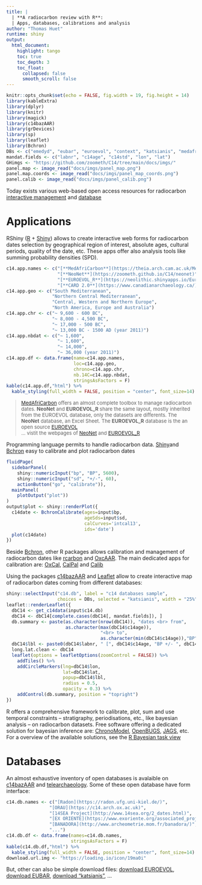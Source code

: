 ```yaml
---
title: | 
  | **A radiocarbon review with R**: 
  | Apps, databases, calibrations and analysis
author: "Thomas Huet"
runtime: shiny
output: 
  html_document:
    highlight: tango
    toc: true
    toc_depth: 3
    toc_float:
      collapsed: false
      smooth_scroll: false
---
```


```r
knitr::opts_chunk$set(echo = FALSE, fig.width = 19, fig.height = 14)
library(kableExtra) 
library(dplyr)
library(knitr)
library(magick)
library(c14bazAAR)
library(grDevices)
library(sp)
library(leaflet)
library(Bchron)
DBs <- c("emedyd", "eubar", "euroevol", "context", "katsianis", "medafricarbon", "radon")
mandat.fields <- c("labnr", "c14age", "c14std", "lon", "lat")
GHimgs <- "https://github.com/zoometh/C14/tree/main/docs/imgs/"
panel.map <- image_read("docs/imgs/panel_map.png")
panel.map.coords <- image_read("docs/imgs/panel_map_coords.png")
panel.calib <- image_read("docs/imgs/panel_calib.png")
```

Today exists various web-based open access resources for radiocarbon [interactive management](#c14.app) and [database](#c14.db)

# Applications {#c14.app}

RShiny ([R](https://www.r-project.org/) + [Shiny](https://shiny.rstudio.com/)) allows to create interactive web forms for radiocarbon dates selection by geographical region of interest, absolute ages, cultural periods, quality of the date, etc. These apps offer also analysis tools like summing probability densities (SPD). 

```r
c14.app.names <- c("[**MedAfriCarbon**](https://theia.arch.cam.ac.uk/MedAfriCarbon/)",
                   "[**NeoNet**](https://zoometh.github.io/C14/neonet)",
                   "[**EUROEVOL_R**](https://neolithic.shinyapps.io/Euroevol_R/)",
                   "[**CARD 2.0**](https://www.canadianarchaeology.ca/)")
c14.app.geo <- c("South Mediterranean",
                 "Northern Central Mediterranean",
                 "Central, Western and Northern Europe",
                 "North America, Europe and Australia")
c14.app.chr <- c("~ 9,600 - 600 BC",
                 "~ 8,000 - 4,500 BC",
                 "~ 17,000 - 500 BC",
                 "~ 13,000 BC - 1500 AD (year 2011)")
c14.app.nbdat <- c("~ 1,600",
                   "~ 1,600",
                   "~ 14,000",
                   "~ 36,000 (year 2011)")
c14.app.df <- data.frame(name=c14.app.names,
                         loc=c14.app.geo,
                         chrono=c14.app.chr,
                         nb.14C=c14.app.nbdat,
                         stringsAsFactors = F)
kable(c14.app.df,"html") %>%
  kable_styling(full_width = FALSE, position = "center", font_size=14)
```

> <font size="2"> [MedAfriCarbon](https://theia.arch.cam.ac.uk/MedAfriCarbon/) offers an almost complete toolbox to manage radiocarbon dates. **NeoNet** and **EUROEVOL_R** share the same layout, mostly inherited from the EUROEVOL database, only the datasets are differents. The **NeoNet** database, an Excel Sheet. The **EUROEVOL_R** database is the an open source [EUROEVOL](http://discovery.ucl.ac.uk/1469811/) <br> ... vistit the webpages of [NeoNet](https://zoometh.github.io/C14/neonet/#app) and [EUROEVOL_R](https://zoometh.github.io/C14/euroevol)</font>

Programming language permits to handle radiocarbon data. [Shiny](https://shiny.rstudio.com/)and [Bchron](https://cran.r-project.org/web/packages/Bchron/vignettes/Bchron.html) easy to calibrate and plot radiocarbon dates

```r
fluidPage(
  sidebarPanel(
    shiny::numericInput("bp", "BP", 5600),
    shiny::numericInput("sd", "+/-", 60),
    actionButton("go", "calibrate")),
  mainPanel(
    plotOutput("plot"))
)
output$plot <- shiny::renderPlot({
  c14date <- BchronCalibrate(ages=input$bp,
                             ageSds=input$sd,
                             calCurves='intcal13',
                             ids='date')
  plot(c14date)
})
```

Beside [Bchron](https://cran.r-project.org/web/packages/Bchron/vignettes/Bchron.html), other R packages allows calibration and management of radiocarbon dates like  [rcarbon](https://cran.r-project.org/web/packages/rcarbon/index.html) and  [OxcAAR](https://cran.r-project.org/web/packages/oxcAAR/index.html). The main dedicated apps for calibration are: [OxCal](https://c14.arch.ox.ac.uk/oxcal/),        [CalPal](http://www.calpal-online.de/) and [Calib](http://calib.org/calib/)
  
Using the packages [c14bazAAR](https://github.com/ropensci/c14bazAAR) and [Leaflet](https://rstudio.github.io/leaflet/) allow to create interactive map of radiocarbon dates coming from different databases:

```r
shiny::selectInput("c14.db", label = "c14 databases sample",
                   choices = DBs, selected = "katsianis", width = "25%")
leaflet::renderLeaflet({
  dbC14 <- get_c14data(input$c14.db)
  dbC14 <- dbC14[complete.cases(dbC14[, mandat.fields]), ]
  db.summary <- paste(as.character(nrow(dbC14)), "dates <br> from", 
                      as.character(max(dbC14$c14age)),
                                   "<br> to",
                                   as.character(min(dbC14$c14age)),"BP")
  dbC14$lbl <- paste0(dbC14$labnr, " [", dbC14$c14age, "BP +/- ", dbC14$c14std, "]")
  long.lat.clean <- dbC14
  leaflet(options = leafletOptions(zoomControl = FALSE)) %>%
    addTiles() %>%
    addCircleMarkers(lng=dbC14$lon,
                     lat=dbC14$lat,
                     popup=dbC14$lbl,
                     radius = 0.5,
                     opacity = 0.3) %>%
    addControl(db.summary, position = "topright")
})
```

R offers a comprehensive framework to calibrate, plot, sum and use temporal constraints -- stratigraphy, periodisations, etc., like bayesian analysis -- on radiocarbon datasets. 
Free software offering a dedicated solution for bayesian inference are: [ChronoModel](https://chronomodel.com/), [OpenBUGS](http://www.openbugs.net/w/FrontPage), [JAGS](http://mcmc-jags.sourceforge.net/), etc. For a overview of the available solutions, see the [R Bayesian task view](https://cran.r-project.org/web/views/Bayesian.html)

# Databases {#c14.db}

An almost exhaustive inventory of open databases is avalaible on [c14bazAAR](https://github.com/ropensci/c14bazAAR#databases) and [telearchaeology](http://telearchaeology.org/c14-databses/). Some of these open database have form interface:

```r
c14.db.names <- c("[Radon](https://radon.ufg.uni-kiel.de/)",
                "[ORAU](https://c14.arch.ox.ac.uk)",
                "[14SEA Project](http://www.14sea.org/2_dates.html)",
                "[EX ORIENTE](https://www.exoriente.org/associated_projects/ppnd_sites.php)",
                "[BANADORA](http://www.archeometrie.mom.fr/banadora/)",
                "...")
c14.db.df <- data.frame(names=c14.db.names,
                        stringsAsFactors = F)
kable(c14.db.df,"html") %>%
  kable_styling(full_width = FALSE, position = "center", font_size=14)
download.url.img <- "https://loading.io/icon/19ma0i"
```

But, other can also be simple download files: [download EUROEVOL](http://discovery.ucl.ac.uk/1469811), [download EUBAR](https://telearchaeology.org///EUBAR/EUBAR%20def.xlsx), [download "katsianis"](https://rdr.ucl.ac.uk/ndownloader/files/23166314), ...

